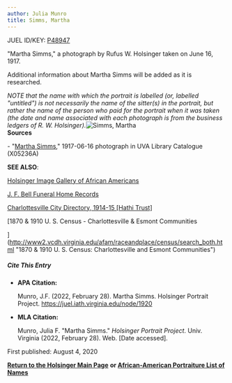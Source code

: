```yaml
---
author: Julia Munro
title: Simms, Martha
---
```

JUEL ID/KEY: [P48947](http://juel.iath.virginia.edu/public_person?person=48947 "Simms, Martha")

"Martha Simms," a photograph by Rufus W. Holsinger taken on June 16, 1917.

Additional information about Martha Simms will be added as it is researched.

_NOTE that the name with which the portrait is labelled (or, labelled "untitled") is not necessarily the name of the sitter(s) in the portrait, but rather the name of the person who paid for the portrait when it was taken (the date and name associated with each photograph is from the business ledgers of R. W. Holsinger)._![Simms, Martha](https://iiif.lib.virginia.edu/iiif/uva-lib:1048117/full/778,561/0/default.jpg "Simms, Martha")  
**Sources**

\- "[Martha Simms](https://search.lib.virginia.edu/catalog/uva-lib:1048117#?c=0&m=0&s=0&cv=0&xywh=488%2C1023%2C1027%2C761 "Simms, Martha")," 1917-06-16 photograph in UVA Library Catalogue (X05236A) 

**SEE ALSO**:

[Holsinger Image Gallery of African Americans](http://hero.village.virginia.edu/~rwb3y/hol-uv/?manifests=manifests-hol.json#?c=0&m=0&s=0&cv=0&xywh=39%2C-125%2C3740%2C3108 "Holsinger Image Gallery of African Americans")

[J. F. Bell Funeral Home Records](http://www2.vcdh.virginia.edu/afam/raceandplace/perl_scripts/funeral_search.html "J. F. Bell Funeral Home Database")

[Charlottesville City Directory, 1914-15 \[Hathi Trust\]](https://catalog.hathitrust.org/Record/101954103 "Charlottesville City Directory, 1914-15") 

[1870 & 1910 U. S. Census - Charlottesville & Esmont Communities  
  
](http://www2.vcdh.virginia.edu/afam/raceandplace/census/search_both.html "1870 & 1910 U. S. Census: Charlottesville and Esmont Communities")

##### **Cite This Entry**

*   **APA Citation:**
    
    Munro, J.F. (2022, February 28). Martha Simms. Holsinger Portrait Project. https://juel.iath.virginia.edu/node/1920
    
*   **MLA Citation:**
    
    Munro, Julia F. "Martha Simms." _Holsinger Portrait Project_. Univ. Virginia (2022, February 28). Web. \[Date accessed\].
    

First published: August 4, 2020

[**Return to the Holsinger Main Page**](http://juel.iath.virginia.edu/node/980) **or [African-American Portraiture List of Names](http://juel.iath.virginia.edu/node/996)**
